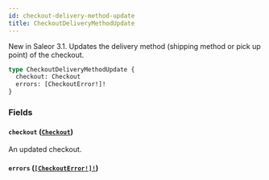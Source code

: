 ```yaml
---
id: checkout-delivery-method-update
title: CheckoutDeliveryMethodUpdate
---
```


New in Saleor 3.1. Updates the delivery method (shipping method or pick up point) of the checkout.

```graphql
type CheckoutDeliveryMethodUpdate {
  checkout: Checkout
  errors: [CheckoutError!]!
}
```

### Fields

#### `checkout` ([`Checkout`](/developer/api-reference/objects/checkout.mdx))

An updated checkout.

#### `errors` ([`[CheckoutError!]!`](/developer/api-reference/objects/checkout-error.mdx))
